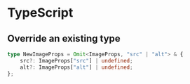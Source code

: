 # TypeScript

## Override an existing type

```ts
type NewImageProps = Omit<ImageProps, "src" | "alt"> & {
	src?: ImageProps["src"] | undefined;
	alt?: ImageProps["alt"] | undefined;
};
```
